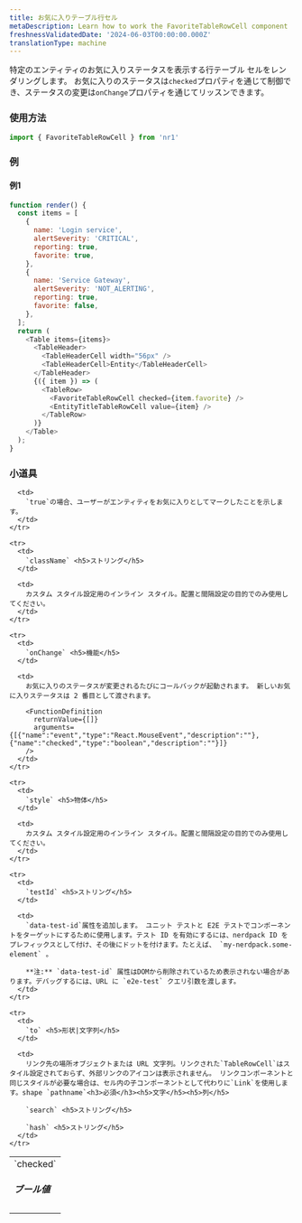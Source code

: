 ```yaml
---
title: お気に入りテーブル行セル
metaDescription: Learn how to work the FavoriteTableRowCell component
freshnessValidatedDate: '2024-06-03T00:00:00.000Z'
translationType: machine
---
```


特定のエンティティのお気に入りステータスを表示する行テーブル セルをレンダリングします。 お気に入りのステータスは`checked`プロパティを通じて制御でき、ステータスの変更は`onChange`プロパティを通じてリッスンできます。

### 使用方法

```js
import { FavoriteTableRowCell } from 'nr1'
```

### 例

#### 例1

```js
function render() {
  const items = [
    {
      name: 'Login service',
      alertSeverity: 'CRITICAL',
      reporting: true,
      favorite: true,
    },
    {
      name: 'Service Gateway',
      alertSeverity: 'NOT_ALERTING',
      reporting: true,
      favorite: false,
    },
  ];
  return (
    <Table items={items}>
      <TableHeader>
        <TableHeaderCell width="56px" />
        <TableHeaderCell>Entity</TableHeaderCell>
      </TableHeader>
      {({ item }) => (
        <TableRow>
          <FavoriteTableRowCell checked={item.favorite} />
          <EntityTitleTableRowCell value={item} />
        </TableRow>
      )}
    </Table>
  );
}
```

### 小道具

<table>
  <tbody>
    <tr>
      <td>
        `checked` <h5>ブール値</h5>
      </td>

      <td>
        `true`の場合、ユーザーがエンティティをお気に入りとしてマークしたことを示します。
      </td>
    </tr>

    <tr>
      <td>
        `className` <h5>ストリング</h5>
      </td>

      <td>
        カスタム スタイル設定用のインライン スタイル。配置と間隔設定の目的でのみ使用してください。
      </td>
    </tr>

    <tr>
      <td>
        `onChange` <h5>機能</h5>
      </td>

      <td>
        お気に入りのステータスが変更されるたびにコールバックが起動されます。 新しいお気に入りステータスは 2 番目として渡されます。

        <FunctionDefinition
          returnValue={[]}
          arguments={[{"name":"event","type":"React.MouseEvent","description":""},{"name":"checked","type":"boolean","description":""}]}
        />
      </td>
    </tr>

    <tr>
      <td>
        `style` <h5>物体</h5>
      </td>

      <td>
        カスタム スタイル設定用のインライン スタイル。配置と間隔設定の目的でのみ使用してください。
      </td>
    </tr>

    <tr>
      <td>
        `testId` <h5>ストリング</h5>
      </td>

      <td>
        `data-test-id`属性を追加します。 ユニット テストと E2E テストでコンポーネントをターゲットにするために使用します。テスト ID を有効にするには、nerdpack ID をプレフィックスとして付け、その後にドットを付けます。たとえば、 `my-nerdpack.some-element` 。

        **注:** `data-test-id` 属性はDOMから削除されているため表示されない場合があります。デバッグするには、URL に `e2e-test` クエリ引数を渡します。
      </td>
    </tr>

    <tr>
      <td>
        `to` <h5>形状|文字列</h5>
      </td>

      <td>
        リンク先の場所オブジェクトまたは URL 文字列。リンクされた`TableRowCell`はスタイル設定されておらず、外部リンクのアイコンは表示されません。 リンクコンポーネントと同じスタイルが必要な場合は、セル内の子コンポーネントとして代わりに`Link`を使用します。shape `pathname`<h3>必須</h3><h5>文字</h5><h5>列</h5>

        `search` <h5>ストリング</h5>

        `hash` <h5>ストリング</h5>
      </td>
    </tr>
  </tbody>
</table>